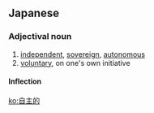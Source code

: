 ==Japanese==
{{ja-kanjitab|じ|しゅ|てき|yomi=on}}

===Adjectival noun===
{{ja-adj|infl=na|じしゅてき}}

# [[independent]], [[sovereign]], [[autonomous]]
# [[voluntary]], on one's own initiative

====Inflection====
{{ja-na|じしゅてき}}

[[ko:自主的]]